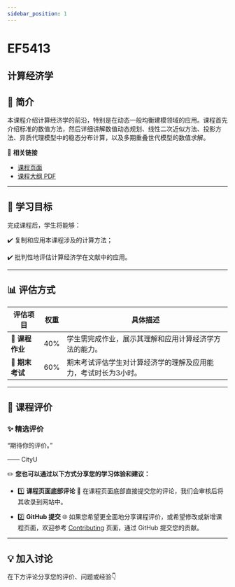 ```yaml
---
sidebar_position: 1
---
```


# EF5413
## 计算经济学

## **📘 简介**
本课程介绍计算经济学的前沿，特别是在动态一般均衡建模领域的应用。课程首先介绍标准的数值方法，然后详细讲解数值动态规划、线性二次近似方法、投影方法、异质代理模型中的稳态分布计算，以及多期重叠世代模型的数值求解。

🔗 **相关链接**
- [课程页面](https://www.cityu.edu.hk/catalogue/pg/202425/course/EF5413.htm)
- [课程大纲 PDF](https://www.cityu.edu.hk/catalogue/pg/202425/course/EF5413.pdf)

---

## **🎯 学习目标**

完成课程后，学生将能够：

✔️ 复制和应用本课程涉及的计算方法；

✔️ 批判性地评估计算经济学在文献中的应用。

---

## **📊 评估方式**

| **评估项目**          | **权重** | **具体描述**                                                                                       |
|----------------------|---------|---------------------------------------------------------------------------------------------------|
| **📄 课程作业**       | 40%     | 学生需完成作业，展示其理解和应用计算经济学方法的能力。                                            |
| **📝 期末考试**       | 60%     | 期末考试评估学生对计算经济学的理解及应用能力，考试时长为3小时。                                  |

---

## **💬 课程评价**

### ✨ **精选评价**
<div className={commentStyles.commentBox}>
    <p className={commentStyles.commentText}>
        “期待你的评价。”
    </p>
    <p className={commentStyles.commentAuthor}>—— CityU</p>
</div>

✏️ **您也可以通过以下方式分享您的学习体验和建议：**

- 1️⃣ **课程页面底部评论**
💬 在课程页面底部直接提交您的评论，我们会审核后将其收录到网站中。

- 2️⃣ **GitHub 提交**
🌐 如果您希望更全面地分享课程评价，或希望修改或新增课程页面，欢迎参考 [Contributing](/contributing) 页面，通过 GitHub 提交您的贡献。



---

## **💡 加入讨论**

在下方评论分享您的评价、问题或经验👇
<Utterances />

